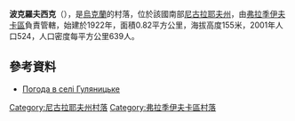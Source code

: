 {{coord|47|44|31|N|30|34|5|E|scale:100000|display=tile}}

'''波克羅夫西克'''（{{lang-uk|Покровське}}），是[[烏克蘭|烏克蘭]]的村落，位於該國南部[[尼古拉耶夫州|尼古拉耶夫州]]，由[[弗拉季伊夫卡區|弗拉季伊夫卡區]]負責管轄，始建於1922年，面積0.82平方公里，海拔高度155米，2001年人口524，人口密度每平方公里639人。

==參考資料==
* [http://weather.in.ua/ua/nikolaevskaja/6175 Погода в селі Гуляницьке] {{Wayback|url=http://weather.in.ua/ua/nikolaevskaja/6175 |date=20170521063906 }}

[[Category:尼古拉耶夫州村落|Category:尼古拉耶夫州村落]]
[[Category:弗拉季伊夫卡區村落|Category:弗拉季伊夫卡區村落]]


{{Mykolaiv-geo-stub}}